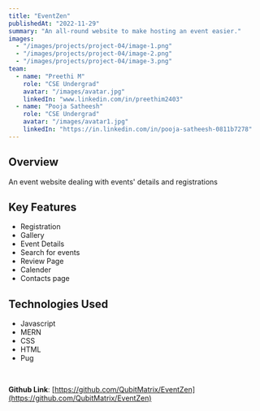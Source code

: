 ```yaml
---
title: "EventZen"
publishedAt: "2022-11-29"
summary: "An all-round website to make hosting an event easier."
images:
  - "/images/projects/project-04/image-1.png"
  - "/images/projects/project-04/image-2.png"
  - "/images/projects/project-04/image-3.png"
team:
  - name: "Preethi M"
    role: "CSE Undergrad"
    avatar: "/images/avatar.jpg"
    linkedIn: "www.linkedin.com/in/preethim2403"
  - name: "Pooja Satheesh"
    role: "CSE Undergrad"
    avatar: "/images/avatar1.jpg"
    linkedIn: "https://in.linkedin.com/in/pooja-satheesh-0811b7278"
---
```


## Overview
An event website dealing with events' details and registrations

## Key Features
- Registration
- Gallery
- Event Details
- Search for events
- Review Page
- Calender
- Contacts page

## Technologies Used
- Javascript
- MERN
- CSS
- HTML
- Pug

<br/>

**Github Link**: [https://github.com/QubitMatrix/EventZen](https://github.com/QubitMatrix/EventZen)